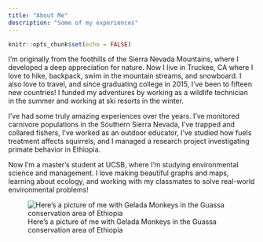 ```yaml
---
title: "About Me"
description: "Some of my experiences"
---
```


```r
knitr::opts_chunk$set(echo = FALSE)
```

I’m originally from the foothills of the Sierra Nevada Mountains, where I developed a deep appreciation for nature. Now I live in Truckee, CA where I love to hike, backpack, swim in the mountain streams, and snowboard. I also love to travel, and since graduating college in 2015, I’ve been to fifteen new countries! I funded my adventures by working as a wildlife technician in the summer and working at ski resorts in the winter.

I’ve had some truly amazing experiences over the years. I’ve monitored carnivore populations in the Southern Sierra Nevada, I’ve trapped and collared fishers, I’ve worked as an outdoor educator, I’ve studied how fuels treatment affects squirrels, and I managed a research project investigating primate behavior in Ethiopia. 

Now I’m a master’s student at UCSB, where I’m studying environmental science and management. I love making beautiful graphs and maps, learning about ecology, and working with my classmates to solve real-world environmental problems!


![Here’s a picture of me with Gelada Monkeys in the Guassa conservation area of Ethiopia](monkey_in_grass.JPG)
